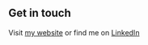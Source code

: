 ## Get in touch

Visit [my website](https://www.zarintasnim.space) or find me on [LinkedIn](https://www.linkedin.com/in/zarin-tasnim-557730128/)
